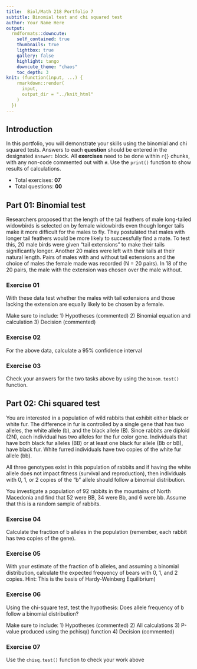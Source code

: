```yaml
---
title:  Biol/Math 218 Portfolio 7
subtitle: Binomial test and chi squared test
author: Your Name Here
output:
  rmdformats::downcute:
    self_contained: true
    thumbnails: true
    lightbox: true
    gallery: false
    highlight: tango
    downcute_theme: "chaos"
    toc_depth: 3
knit: (function(input, ...) {
    rmarkdown::render(
      input,
      output_dir = "../knit_html"
    )
  })
---
```


## Introduction 
In this portfolio, you will demonstrate your skills using the binomial and chi squared tests. 
Answers to each **question** should be entered in the 
designated `Answer:` block. All **exercises** need to be done within `r{}` chunks, with any 
non-code commented out with `#`. Use the `print()` function to show results of calculations.


- Total exercises: **07**
- Total questions: **00**

## Part 01: Binomial test

Researchers proposed that the length of the tail feathers of male long-tailed widowbirds
is selected on by female widowbirds even though longer tails make it more difficult for the 
males to fly. They postulated that males with longer tail feathers
would be more likely to successfully find a mate. To test this, 20 male birds were given 
"tail extensions" to make their tails significantly longer. Another 20 males were left with their
tails at their natural length. Pairs of males with and without tail extensions and the choice
of males the female made was recorded (N = 20 pairs). In 18 of the 20 pairs, the male with 
the extension was chosen over the male without. 

### Exercise 01
With these data test whether the males with tail extensions and those lacking
the extension are equally likely to be chosen by a female. 

Make sure to include:
1) Hypotheses (commented)
2) Binomial equation and calculation
3) Decision (commented)


### Exercise 02 
For the above data, calculate a 95% confidence interval 


### Exercise 03
Check your answers for the two tasks above by using the `binom.test()` 
function.


## Part 02: Chi squared test

You are interested in a population of wild rabbits that exhibit either black or
white fur. The difference in fur is controlled by a single gene that has two alleles,
the white allele (b), and the black allele (B). Since rabbits are diploid (2N), each
individual has two alleles for the fur color gene. Individuals that have both black
fur alleles (BB) or at least one black fur allele (Bb or bB), have black fur. White
furred individuals have two copies of the white fur allele (bb). \

All three genotypes exist in this population of rabbits and if having the white 
allele does not impact fitness (survival and reproduction), then individuals 
with 0, 1, or 2 copies of the "b" allele should follow a binomial distribution.

You investigate a population of 92 rabbits in the mountains of North Macedonia
and find that 52 were BB, 34 were Bb, and 6 were bb. Assume that this
is a random sample of rabbits.

### Exercise 04
Calculate the fraction of b alleles in the population 
(remember, each rabbit has two copies of the gene).


### Exercise 05
With your estimate of the fraction of b alleles, and assuming 
a binomial distribution, calculate the expected frequency of bears with 0, 1, and 2 copies.
Hint: This is the basis of Hardy-Weinberg Equilibrium)

### Exercise 06
Using the chi-square test, test the hypothesis: Does allele frequency of b follow a binomial
distribution? 

Make sure to include:
1) Hypotheses (commented) 
2) All calculations
3) P-value produced using the pchisq() function
4) Decision (commented)


### Exercise 07
Use the `chisq.test()` function to check your work above